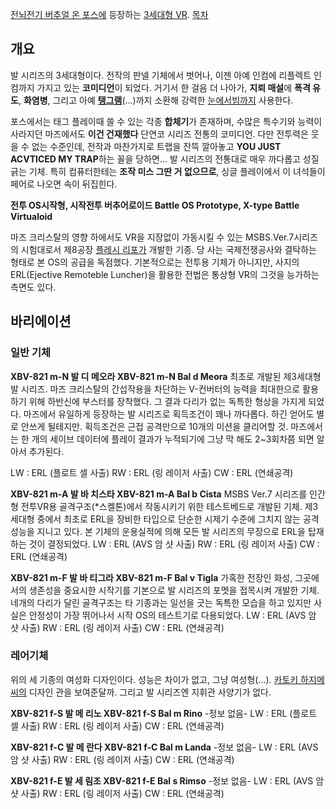 [[전뇌전기 버추얼 온 포스]]에 등장하는 [[3세대형 VR]]. 
[[목차]]
== 개요 ==
발 시리즈의 3세대형이다. 전작의 판넬 기체에서 벗어나, 이젠 아예 인컴에 리플렉트 인컴까지 가지고 있는 '''코미디언'''이 되었다. 거기서 한 걸음 더 나아가, '''지뢰 매설'''에 '''폭격 유도''', '''화염병''', 그리고 아예 '''[[탱그램]]'''(...)까지 소환해 강력한 [[눈에서빔]]까지 사용한다.

포스에서는 태그 플레이때 쓸 수 있는 각종 '''합체기'''가 존재하며, 수많은 특수기와 능력이 사라지던 마즈에서도 '''이건 건재했다'''
단연코 시리즈 전통의 코미디언. 다만 전투력은 웃을 수 없는 수준인데, 전작과 마찬가지로 트랩을 잔뜩 깔아놓고 '''YOU JUST ACVTICED MY TRAP'''하는 꼴을 당하면... 발 시리즈의 전통대로 매우 까다롭고 성질긁는 기체. 특히 컴퓨터한테는 '''조작 미스 그딴 거 없으므로''', 싱글 플레이에서 이 녀석들이 페어로 나오면 속이 뒤집힌다. 

'''전투 OS시작형, 시작전투 버추어로이드
Battle OS Prototype, X-type Battle Virtualoid'''

마즈 크리스탈의 영향 하에서도 VR을 지장없이 가동시킬 수 있는 MSBS.Ver.7시리즈의 시험대로서 제8공장 [[플레시 리포]]가 개발한 기종. 당 사는 국제전쟁공사와 결탁하는 형태로 본 OS의 공급을 독점했다. 기본적으로는 전투용 기체가 아니지만, 사지의 ERL(Ejective Remoteble Luncher)을 활용한 전법은 통상형 VR의 그것을 능가하는 측면도 있다. 

== 바리에이션 ==
=== 일반 기체 === 
'''XBV-821 m-N 발 디 메오라 XBV-821 m-N Bal d Meora'''
최초로 개발된 제3세대형 발 시리즈. 마즈 크리스탈의 간섭작용을 차단하는 V-컨버터의 능력을 최대한으로 활용하기 위해 하반신에 부스터를 장착했다. 그 결과 다리가 없는 독특한 형상을 가지게 되었다. 마즈에서 유일하게 등장하는 발 시리즈로 획득조건이 꽤나 까다롭다. 하긴 얻어도 별로 안쓰게 될테지만. 
획득조건은 근접 공격만으로 10개의 미션을 클리어할 것. 마즈에서는 한 개의 세이브 데이터에 플레이 결과가 누적되기에 그냥 막 해도 2~3회차쯤 되면 알아서 추가된다. 

LW : ERL (플로트 셀 사출)
RW : ERL (링 레이저 사출)
CW : ERL (연쇄공격) 

'''XBV-821 m-A 발 바 치스타 XBV-821 m-A Bal b Cista'''
MSBS Ver.7 시리즈를 인간형 전투VR용 골격구조(*스켈톤)에서 작동시키기 위한 테스트베드로 개발된 기체. 제3세대형 중에서 최초로 ERL을 장비한 타입으로 단순한 시제기 수준에 그치지 않는 공격성능을 지니고 있다. 본 기체의 운용실적에 의해 모든 발 시리즈의 무장으로 ERL을 탑재하는 것이 결정되었다.
LW : ERL (AVS 암 샷 사출)
RW : ERL (링 레이저 사출)
CW : ERL (연쇄공격)

'''XBV-821 m-F 발 바 티그라 XBV-821 m-F Bal v Tigla'''
가혹한 전장인 화성, 그곳에서의 생존성을 중요시한 시작기를 기본으로 발 시리즈의 포멧을 접목시켜 개발한 기체. 네개의 다리가 달린 골격구조는 타 기종과는 일선을 긋는 독특한 모습을 하고 있지만 사실은 안정성이 가장 뛰어나서 시작 OS의 테스트기로 다용되었다.
LW : ERL (AVS 암 샷 사출)
RW : ERL (링 레이저 사출)
CW : ERL (연쇄공격) 

=== 레어기체 ===
위의 세 기종의 여성화 디자인이다. 성능은 차이가 없고, 그냥 여성형(...). [[카토키 하지메]]씨의 디자인 관을 보여준달까. 그리고 발 시리즈엔 지휘관 사양기가 없다. 

'''XBV-821 f-S 발 메 리노 XBV-821 f-S Bal m Rino'''
-정보 없음-
LW : ERL (플로트 셀 사출)
RW : ERL (링 레이저 사출)
CW : ERL (연쇄공격)

'''XBV-821 f-C 발 메 란다 XBV-821 f-C Bal m Landa'''
-정보 없음-
LW : ERL (AVS 암 샷 사출)
RW : ERL (링 레이저 사출)
CW : ERL (연쇄공격)
 
'''XBV-821 f-E 발 세 림조 XBV-821 f-E Bal s Rimso'''
-정보 없음-
LW : ERL (AVS 암 샷 사출)
RW : ERL (링 레이저 사출)
CW : ERL (연쇄공격)
